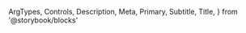   ArgTypes,
  Controls,
  Description,
  Meta,
  Primary,
  Subtitle,
  Title,
} from '@storybook/blocks'


<Meta of={ToolbarDropdownItemStories} />

<Title />

<Subtitle />

<Description />

---

## Props

On top of all the props, attributes and event handler you can set on a
`<DropdownItem />` component (and thus a `<div />` element), the component
accepts the following props:

<ArgTypes />

## Playground

<Primary />

<Controls />

